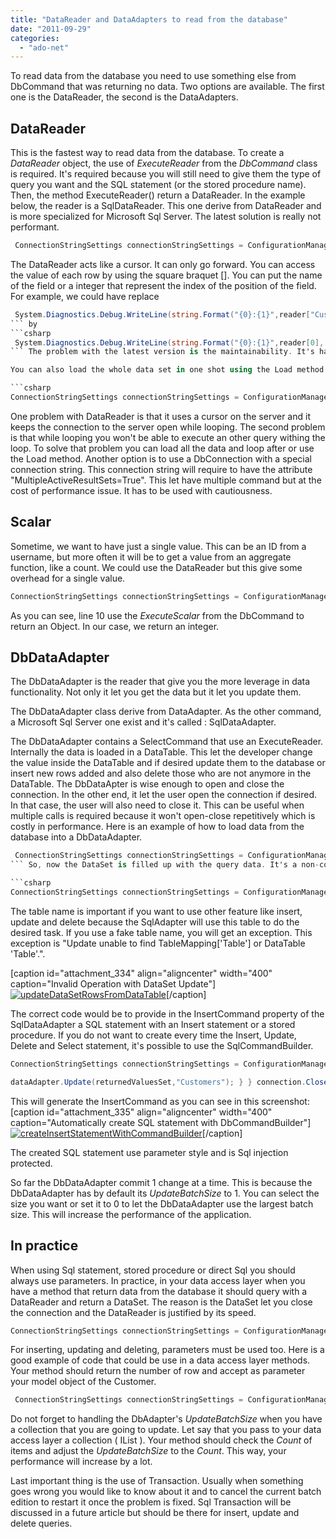 ```yaml
---
title: "DataReader and DataAdapters to read from the database"
date: "2011-09-29"
categories: 
  - "ado-net"
---
```


To read data from the database you need to use something else from DbCommand that was returning no data. Two options are available. The first one is the DataReader, the second is the DataAdapters.

## DataReader

This is the fastest way to read data from the database. To create a _DataReader_ object, the use of _ExecuteReader_ from the _DbCommand_ class is required. It's required because you will still need to give them the type of query you want and the SQL statement (or the stored procedure name). Then, the method ExecuteReader() return a DataReader. In the example below, the reader is a SqlDataReader. This one derive from DataReader and is more specialized for Microsoft Sql Server. The latest solution is really not performant.


```csharp
 ConnectionStringSettings connectionStringSettings = ConfigurationManager.ConnectionStrings["ApplicationServices"]; using (var connection = new SqlConnection(connectionStringSettings.ConnectionString)) { connection.Open(); using (var command = new SqlCommand()) { command.Connection = connection; command.CommandText = "SELECT CustomerID, CompanyName FROM Customers WHERE country LIKE 'canada' "; command.CommandType = System.Data.CommandType.Text; using (SqlDataReader reader = command.ExecuteReader()) { while (reader.Read()) { System.Diagnostics.Debug.WriteLine(string.Format("{0}:{1}",reader["CustomerID"], reader["CompanyName"])); } } } connection.Close(); } 
```

The DataReader acts like a cursor. It can only go forward. You can access the value of each row by using the square braquet []. You can put the name of the field or a integer that represent the index of the position of the field. For example, we could have replace


```csharp
 System.Diagnostics.Debug.WriteLine(string.Format("{0}:{1}",reader["CustomerID"], reader["CompanyName"])); 
``` by 
```csharp
 System.Diagnostics.Debug.WriteLine(string.Format("{0}:{1}",reader[0], reader[1])); 
``` The problem with the latest version is the maintainability. It's harder to know what will be displayed. Also, it can be problematic if the order of the returned data change. Let say that you get data from a stored procedure and for an unknown reason the database administrator change the order of the returned field. This would create a problem but not if the name were used.

You can also load the whole data set in one shot using the Load method. The data is loaded into a DataTable.

```csharp
ConnectionStringSettings connectionStringSettings = ConfigurationManager.ConnectionStrings["ApplicationServices"]; DataTable datas = new DataTable(); using (var connection = new SqlConnection(connectionStringSettings.ConnectionString)) { connection.Open(); using (var command = new SqlCommand()) { command.Connection = connection; command.CommandText = "SELECT CustomerID, CompanyName FROM Customers WHERE country LIKE 'canada' "; command.CommandType = System.Data.CommandType.Text; using (SqlDataReader reader = command.ExecuteReader()) { datas.Load(reader, LoadOption.Upsert); } } connection.Close(); System.Diagnostics.Debug.WriteLine("Number of rows loaded : " + datas.Rows.Count); } 
```

One problem with DataReader is that it uses a cursor on the server and it keeps the connection to the server open while looping. The second problem is that while looping you won't be able to execute an other query withing the loop. To solve that problem you can load all the data and loop after or use the Load method. Another option is to use a DbConnection with a special connection string. This connection string will require to have the attribute "MultipleActiveResultSets=True". This let have multiple command but at the cost of performance issue. It has to be used with cautiousness.

## Scalar

Sometime, we want to have just a single value. This can be an ID from a username, but more often it will be to get a value from an aggregate function, like a count. We could use the DataReader but this give some overhead for a single value.

```csharp
ConnectionStringSettings connectionStringSettings = ConfigurationManager.ConnectionStrings["ApplicationServices"]; using (var connection = new SqlConnection(connectionStringSettings.ConnectionString)) { connection.Open(); using (var command = new SqlCommand()) { command.Connection = connection; command.CommandText = "SELECT count(CustomerID) FROM Customers WHERE country LIKE 'canada' "; command.CommandType = System.Data.CommandType.Text; int countValue = (int)command.ExecuteScalar(); System.Diagnostics.Debug.WriteLine("Count value:" + countValue); } connection.Close(); } 
```

As you can see, line 10 use the _ExecuteScalar_ from the DbCommand to return an Object. In our case, we return an integer.

## DbDataAdapter

The DbDataAdapter is the reader that give you the more leverage in data functionality. Not only it let you get the data but it let you update them.

The DbDataAdapter class derive from DataAdapter. As the other command, a Microsoft Sql Server one exist and it's called : SqlDataAdapter.

The DbDataAdapter contains a SelectCommand that use an ExecuteReader. Internally the data is loaded in a DataTable. This let the developer change the value inside the DataTable and if desired update them to the database or insert new rows added and also delete those who are not anymore in the DataTable. The DbDataApter is wise enough to open and close the connection. In the other end, it let the user open the connection if desired. In that case, the user will also need to close it. This can be useful when multiple calls is required because it won't open-close repetitively which is costly in performance. Here is an example of how to load data from the database into a DbDataAdapter.


```csharp
 ConnectionStringSettings connectionStringSettings = ConfigurationManager.ConnectionStrings["ApplicationServices"]; DataSet returnedValuesSet = new DataSet(); using (var connection = new SqlConnection(connectionStringSettings.ConnectionString)) { connection.Open(); using (var command = new SqlCommand()) { command.Connection = connection; command.CommandText = "SELECT CustomerID, CompanyName FROM Customers WHERE country LIKE 'canada' "; command.CommandType = System.Data.CommandType.Text; using (var dataAdapter = new SqlDataAdapter(command)) { dataAdapter.Fill(returnedValuesSet); } } connection.Close(); System.Diagnostics.Debug.WriteLine("Number of rows loaded : " + returnedValuesSet.Tables[0].Rows.Count); } 
``` So, now the DataSet is filled up with the query data. It's a non-connected object but will still be able to do update later on. From this example, we can see that the SqlDataAdapter fill up with the _Fill_ method. This _Fill_ method can also takes a second argument that is the name of the name of the table. This mean we can modify the previous example with this one and instead of referring the data in the DataSet with an index, we will be able to use the string as a key.

```csharp
ConnectionStringSettings connectionStringSettings = ConfigurationManager.ConnectionStrings["ApplicationServices"]; DataSet returnedValuesSet = new DataSet(); using (var connection = new SqlConnection(connectionStringSettings.ConnectionString)) { connection.Open(); using (var command = new SqlCommand()) { command.Connection = connection; command.CommandText = "SELECT CustomerID, CompanyName FROM Customers WHERE country LIKE 'canada' "; command.CommandType = System.Data.CommandType.Text; using (var dataAdapter = new SqlDataAdapter(command)) { dataAdapter.Fill(returnedValuesSet, "Customers"); } } connection.Close(); System.Diagnostics.Debug.WriteLine("Number of rows loaded : " + returnedValuesSet.Tables["Customers"].Rows.Count); } 
```

The table name is important if you want to use other feature like insert, update and delete because the SqlAdapter will use this table to do the desired task. If you use a fake table name, you will get an exception. This exception is "Update unable to find TableMapping['Table'] or DataTable 'Table'.".

[caption id="attachment\_334" align="aligncenter" width="400" caption="Invalid Operation with DataSet Update"][![](http://patrickdesjardins.com/blog/wp-content/uploads/2011/09/updateDataSetRowsFromDataTable-400x100.png "updateDataSetRowsFromDataTable")](http://patrickdesjardins.com/blog/datareader-and-dataadapters-to-read-from-the-database/updatedatasetrowsfromdatatable)[/caption]

The correct code would be to provide in the InsertCommand property of the SqlDataAdapter a SQL statement with an Insert statement or a stored procedure. If you do not want to create every time the Insert, Update, Delete and Select statement, it's possible to use the SqlCommandBuilder.

```csharp
ConnectionStringSettings connectionStringSettings = ConfigurationManager.ConnectionStrings["ApplicationServices"]; DataSet returnedValuesSet = new DataSet(); using (var connection = new SqlConnection(connectionStringSettings.ConnectionString)) { connection.Open(); using (var command = new SqlCommand()) { command.Connection = connection; command.CommandText = "SELECT CustomerID, CompanyName FROM Customers WHERE country LIKE 'canada' "; command.CommandType = System.Data.CommandType.Text; using (var dataAdapter = new SqlDataAdapter(command)) { dataAdapter.Fill(returnedValuesSet, "Customers"); var builder = new SqlCommandBuilder(dataAdapter); dataAdapter.InsertCommand = builder.GetInsertCommand(); returnedValuesSet.Tables["Customers"].Rows.Add("-1", "My Company Name");

dataAdapter.Update(returnedValuesSet,"Customers"); } } connection.Close(); } 
```

This will generate the InsertCommand as you can see in this screenshot: [caption id="attachment\_335" align="aligncenter" width="400" caption="Automatically create SQL statement with DbCommandBuilder"][![](http://patrickdesjardins.com/blog/wp-content/uploads/2011/09/createInsertStatementWithCommandBuilder-400x73.png "createInsertStatementWithCommandBuilder")](http://patrickdesjardins.com/blog/datareader-and-dataadapters-to-read-from-the-database/createinsertstatementwithcommandbuilder)[/caption]

The created SQL statement use parameter style and is Sql injection protected.

So far the DbDataAdapter commit 1 change at a time. This is because the DbDataAdapter has by default its _UpdateBatchSize_ to 1. You can select the size you want or set it to 0 to let the DbDataAdapter use the largest batch size. This will increase the performance of the application.

## In practice

When using Sql statement, stored procedure or direct Sql you should always use parameters. In practice, in your data access layer when you have a method that return data from the database it should query with a DataReader and return a DataSet. The reason is the DataSet let you close the connection and the DataReader is justified by its speed.

```csharp
ConnectionStringSettings connectionStringSettings = ConfigurationManager.ConnectionStrings["ApplicationServices"]; DataSet returnedValuesSet = new DataSet(); DataTable returnedTable = new DataTable(); using (var connection = new SqlConnection(connectionStringSettings.ConnectionString)) { connection.Open(); using (var command = new SqlCommand()) { command.Connection = connection; command.CommandText = "SELECT CustomerID, CompanyName FROM Customers WHERE country LIKE @country"; command.CommandType = System.Data.CommandType.Text; SqlParameter paramCountry = new SqlParameter("country","canada"); command.Parameters.Add(paramCountry); using (var reader = command.ExecuteReader()) { returnedTable.Load(reader,LoadOption.Upsert); returnedValuesSet.Tables.Add(returnedTable); } } connection.Close(); } 
```

For inserting, updating and deleting, parameters must be used too. Here is a good example of code that could be use in a data access layer methods. Your method should return the number of row and accept as parameter your model object of the Customer.


```csharp
 ConnectionStringSettings connectionStringSettings = ConfigurationManager.ConnectionStrings["ApplicationServices"]; DataSet returnedValuesSet = new DataSet(); DataTable returnedTable = new DataTable(); int rowsAffected; using (var connection = new SqlConnection(connectionStringSettings.ConnectionString)) { connection.Open(); using (var command = new SqlCommand()) { command.Connection = connection; command.CommandText = "INSERT INTO customers (CustomerID, CompanyName) VALUES (@id, @name)"; command.CommandType = System.Data.CommandType.Text; command.Parameters.Add(new SqlParameter("id","P1")); command.Parameters.Add(new SqlParameter("name", "MyName")); rowsAffected = command.ExecuteNonQuery(); } connection.Close(); } 
```

Do not forget to handling the DbAdapter's _UpdateBatchSize_ when you have a collection that you are going to update. Let say that you pass to your data access layer a collection ( IList ). Your method should check the _Count_ of items and adjust the _UpdateBatchSize_ to the _Count_. This way, your performance will increase by a lot.

Last important thing is the use of Transaction. Usually when something goes wrong you would like to know about it and to cancel the current batch edition to restart it once the problem is fixed. Sql Transaction will be discussed in a future article but should be there for insert, update and delete queries.
